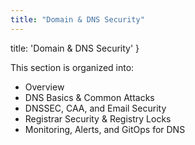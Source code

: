 ```yaml
---
title: "Domain & DNS Security"
---
```


  title: 'Domain & DNS Security'
}

This section is organized into:

- Overview
- DNS Basics & Common Attacks
- DNSSEC, CAA, and Email Security
- Registrar Security & Registry Locks
- Monitoring, Alerts, and GitOps for DNS


